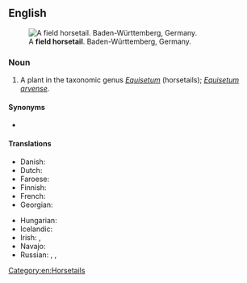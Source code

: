 ==English==
[[Image:20150420Equisetum palustre1.jpg|thumb|A '''field horsetail'''. Baden-Württemberg, Germany.]]

===Noun===
{{en-noun}}

# A plant in the taxonomic genus ''[[Equisetum]]'' (horsetails); ''[[Equisetum arvense]]''.

====Synonyms====
* {{l|en|common horsetail}}

====Translations====
{{trans-top|plant}}
* Danish: {{t|da|ager-padderok|c}}
* Dutch: {{t+|nl|heermoes|f|n}}
* Faroese: {{t|fo|kannubjølluvísa|f}}
* Finnish: {{t+|fi|peltokorte}}
* French: {{t|fr|prêle des champs|f}}
* Georgian: {{t|ka|შვიტურა}}
{{trans-mid}}
* Hungarian: {{t|hu|mezei zsurló}}
* Icelandic: {{t+|is|klóelfting|f}}
* Irish: {{t|ga|scuab eich ghoirt|f}}, {{t|ga|eireaball capaill coiteann|m}}
* Navajo: {{t|nv|ałtį́į́ʼ jikʼaashí áłtsʼózígíí}}
* Russian: {{t|ru|хвощ полево́й|m}}, {{t|ru|хвощ обыкнове́нный|m}}, {{t|ru|толка́чик|m}}
{{trans-bottom}}

[[Category:en:Horsetails]]